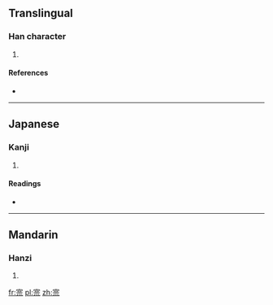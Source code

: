 ==Translingual==

===Han character===
{{Han char|rn=40|rad=宀|as=07|sn=10|four=|canj=十口一山 (JRMU)}}

# {{defn|Han|sort=宀07}}

====References====
* {{Han ref|kx=0287.101|dkj=07180|dj=0568.080|hdz=20933.020|uh=5BBA|ud=23482}}

----

==Japanese==

===Kanji===
{{ja-kanji|grade=|rs=宀07}}

# {{defn|lang=ja|sort=宀07}}

====Readings====
* {{ja-readings|on=[[こう]] (kō)|kun=[[ひろい]] (hiroi)}}

----

==Mandarin==

===Hanzi===
{{cmn-hanzi|pin=[[huǎng]] ([[huang3]])|wg=huang<sup>3</sup>}}

# {{defn|lang=cmn|sort=宀07}}

[[fr:宺]]
[[pl:宺]]
[[zh:宺]]